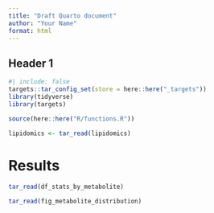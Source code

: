 ```yaml
---
title: "Draft Quarto document"
author: "Your Name"
format: html
---
```


## Header 1

```r
#| include: false
targets::tar_config_set(store = here::here("_targets"))
library(tidyverse)
library(targets)

source(here::here("R/functions.R"))

lipidomics <- tar_read(lipidomics)
```

# Results

```r
tar_read(df_stats_by_metabolite)
```

```r
tar_read(fig_metabolite_distribution)
```
